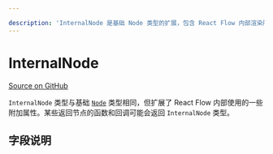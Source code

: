 ```yaml
---

description: 'InternalNode 是基础 Node 类型的扩展，包含 React Flow 内部渲染所需的附加属性。'
---
```


# InternalNode

[Source on GitHub](https://github.com/xyflow/xyflow/blob/99985b52026cf4ac65a1033178cf8c2bea4e14fa/packages/system/src/types/nodes.ts#L68)

`InternalNode` 类型与基础 [`Node`](/api-references/types/node) 类型相同，但扩展了 React Flow 内部使用的一些附加属性。某些返回节点的函数和回调可能会返回 `InternalNode` 类型。

## 字段说明

<APIDocs typeName="InternalNodeBase" packageName="system" />